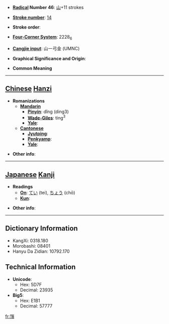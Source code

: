 * '''[[Wiktionary:Chinese radical index| Radical]] Number 46''': [[Wiktionary:Chinese radical index 山|山]]+11 strokes

* '''[[Wiktionary:Chinese total strokes index|Stroke number]]''': [[Wiktionary:Chinese total strokes index 14|14]]

* '''Stroke order''': 

* '''[[Wiktionary:Chinese four corner index|Four-Corner System]]''': 2228<sub>6</sub>

* '''[[Wiktionary:Chinese Cangjie index|Cangjie input]]''': 山一弓金 (UMNC)

* '''Graphical Significance and Origin''': 

* '''Common Meaning'''

----

== [[Chinese]] [[Hanzi]] ==

* '''Romanizations'''
** '''[[Mandarin]]'''
*** '''[[Pinyin]]''': dǐng (ding3)
*** '''[[Wade-Giles]]''': ting<sup>3</sup>
*** '''[[Yale]]''': 
** '''[[Cantonese]]'''
*** '''[[Jyutping]]''':
*** '''[[Penkyamp]]''': 
*** '''[[Yale]]''': 

* '''Other info''': 

----

== [[Japanese]] [[Kanji]] ==

* '''Readings'''
** '''[[On]]''': [[てい]] (tei), [[ちょう]] (chō)
** '''[[Kun]]''': 

* '''Other info''':  

----

== Dictionary Information ==

* KangXi: 0318.180
* Morobashi: 08401
* Hanyu Da Zidian: 10792.170

== Technical Information ==

* '''Unicode''':
** Hex: 5D7F
** Decimal: 23935
* '''Big5''':
** Hex: E1B1
** Decimal: 57777

[[fr:嵿]]